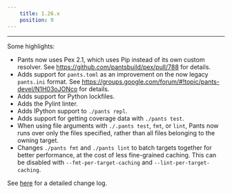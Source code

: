 ```yaml
---
    title: 1.26.x
    position: 9
---
```




---

Some highlights:

- Pants now uses Pex 2.1, which uses Pip instead of its own custom resolver. See https://github.com/pantsbuild/pex/pull/788 for details.
- Adds support for `pants.toml` as an improvement on the now legacy `pants.ini` format. See https://groups.google.com/forum/#!topic/pants-devel/N1H03oJONco for details.
- Adds support for Python lockfiles.
- Adds the Pylint linter.
- Adds IPython support to `./pants repl`.
- Adds support for getting coverage data with `./pants test`.
- When using file arguments with `./.pants test`, `fmt`, or `lint`, Pants now runs over only the files specified, rather than all files belonging to the owning target.
- Changes `./pants fmt` and `./pants lint` to batch targets together for better performance, at the cost of less fine-grained caching. This can be disabled with `--fmt-per-target-caching` and `--lint-per-target-caching`.

See [here](https://github.com/pantsbuild/pants/blob/master/src/python/pants/notes/1.26.x.rst) for a detailed change log.
